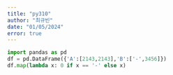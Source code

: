 ```yaml
---
title: "py310"
author: "최규빈"
date: "01/05/2024"
error: true
---
```


```python
import pandas as pd
df = pd.DataFrame({'A':[2143,2143],'B':['-',3456]})
df.map(lambda x: 0 if x == '-' else x)
```

